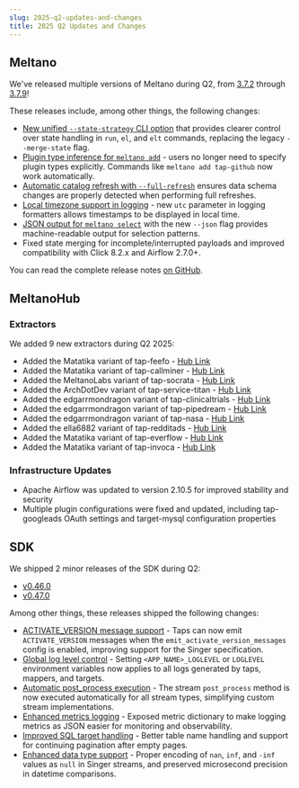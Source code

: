 ```yaml
---
slug: 2025-q2-updates-and-changes
title: 2025 Q2 Updates and Changes
---
```


## Meltano

We've released multiple versions of Meltano during Q2, from [3.7.2](https://github.com/meltano/meltano/releases/tag/v3.7.2) through [3.7.9](https://github.com/meltano/meltano/releases/tag/v3.7.9)!

These releases include, among other things, the following changes:

* [New unified `--state-strategy` CLI option](https://github.com/meltano/meltano/pull/9329) that provides clearer control over state handling in `run`, `el`, and `elt` commands, replacing the legacy `--merge-state` flag.
* [Plugin type inference for `meltano add`](https://github.com/meltano/meltano/pull/9317) - users no longer need to specify plugin types explicitly. Commands like `meltano add tap-github` now work automatically.
* [Automatic catalog refresh with `--full-refresh`](https://github.com/meltano/meltano/pull/9335) ensures data schema changes are properly detected when performing full refreshes.
* [Local timezone support in logging](https://github.com/meltano/meltano/pull/9328) - new `utc` parameter in logging formatters allows timestamps to be displayed in local time.
* [JSON output for `meltano select`](https://github.com/meltano/meltano/pull/9266) with the new `--json` flag provides machine-readable output for selection patterns.
* Fixed state merging for incomplete/interrupted payloads and improved compatibility with Click 8.2.x and Airflow 2.7.0+.

You can read the complete release notes [on GitHub](https://github.com/meltano/meltano/releases/tag/v3.7.9).

## MeltanoHub

### Extractors

We added 9 new extractors during Q2 2025:

* Added the Matatika variant of tap-feefo - [Hub Link](https://hub.meltano.com/extractors/tap-feefo--matatika/)
* Added the Matatika variant of tap-callminer - [Hub Link](https://hub.meltano.com/extractors/tap-callminer--matatika/)
* Added the MeltanoLabs variant of tap-socrata - [Hub Link](https://hub.meltano.com/extractors/tap-socrata--meltanolabs/)
* Added the ArchDotDev variant of tap-service-titan - [Hub Link](https://hub.meltano.com/extractors/tap-service-titan--archdotdev/)
* Added the edgarrmondragon variant of tap-clinicaltrials - [Hub Link](https://hub.meltano.com/extractors/tap-clinicaltrials/)
* Added the edgarrmondragon variant of tap-pipedream - [Hub Link](https://hub.meltano.com/extractors/tap-pipedream/)
* Added the edgarrmondragon variant of tap-nasa - [Hub Link](https://hub.meltano.com/extractors/tap-nasa/)
* Added the ella6882 variant of tap-redditads - [Hub Link](https://hub.meltano.com/extractors/tap-redditads--ella6882/)
* Added the Matatika variant of tap-everflow - [Hub Link](https://hub.meltano.com/extractors/tap-everflow--matatika/)
* Added the Matatika variant of tap-invoca - [Hub Link](https://hub.meltano.com/extractors/tap-invoca--matatika/)

### Infrastructure Updates

* Apache Airflow was updated to version 2.10.5 for improved stability and security
* Multiple plugin configurations were fixed and updated, including tap-googleads OAuth settings and target-mysql configuration properties

## SDK

We shipped 2 minor releases of the SDK during Q2:

* [v0.46.0](https://github.com/meltano/sdk/releases/tag/v0.46.0)
* [v0.47.0](https://github.com/meltano/sdk/releases/tag/v0.47.0)

Among other things, these releases shipped the following changes:

* [ACTIVATE_VERSION message support](https://github.com/meltano/sdk/releases/tag/v0.47.0) - Taps can now emit `ACTIVATE_VERSION` messages when the `emit_activate_version_messages` config is enabled, improving support for the Singer specification.
* [Global log level control](https://github.com/meltano/sdk/releases/tag/v0.47.0) - Setting `<APP_NAME>_LOGLEVEL` or `LOGLEVEL` environment variables now applies to all logs generated by taps, mappers, and targets.
* [Automatic post_process execution](https://github.com/meltano/sdk/releases/tag/v0.47.0) - The stream `post_process` method is now executed automatically for all stream types, simplifying custom stream implementations.
* [Enhanced metrics logging](https://github.com/meltano/sdk/releases/tag/v0.46.0) - Exposed metric dictionary to make logging metrics as JSON easier for monitoring and observability.
* [Improved SQL target handling](https://github.com/meltano/sdk/releases/tag/v0.46.0) - Better table name handling and support for continuing pagination after empty pages.
* [Enhanced data type support](https://github.com/meltano/sdk/releases/tag/v0.46.0) - Proper encoding of `nan`, `inf`, and `-inf` values as `null` in Singer streams, and preserved microsecond precision in datetime comparisons.
